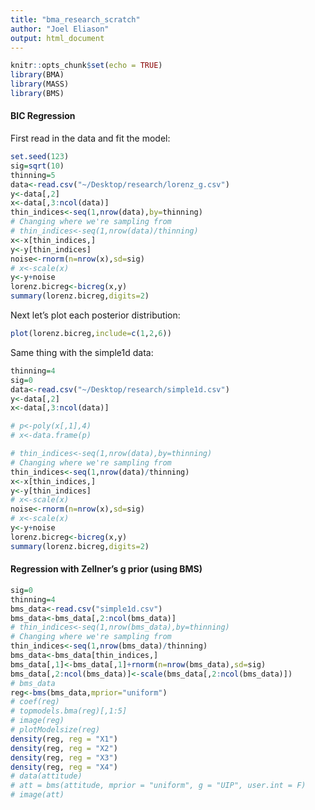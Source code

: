 ```yaml
---
title: "bma_research_scratch"
author: "Joel Eliason"
output: html_document
---
```


```r
knitr::opts_chunk$set(echo = TRUE)
library(BMA)
library(MASS)
library(BMS)
```

#### BIC Regression

First read in the data and fit the model:
```r
set.seed(123)
sig=sqrt(10)
thinning=5
data<-read.csv("~/Desktop/research/lorenz_g.csv")
y<-data[,2]
x<-data[,3:ncol(data)]
thin_indices<-seq(1,nrow(data),by=thinning)
# Changing where we're sampling from
# thin_indices<-seq(1,nrow(data)/thinning)
x<-x[thin_indices,]
y<-y[thin_indices]
noise<-rnorm(n=nrow(x),sd=sig)
# x<-scale(x)
y<-y+noise
lorenz.bicreg<-bicreg(x,y)
summary(lorenz.bicreg,digits=2)
```
Next let's plot each posterior distribution:

```r
plot(lorenz.bicreg,include=c(1,2,6))
```

Same thing with the simple1d data:
```r
thinning=4
sig=0
data<-read.csv("~/Desktop/research/simple1d.csv")
y<-data[,2]
x<-data[,3:ncol(data)]

# p<-poly(x[,1],4)
# x<-data.frame(p)

# thin_indices<-seq(1,nrow(data),by=thinning)
# Changing where we're sampling from
thin_indices<-seq(1,nrow(data)/thinning)
x<-x[thin_indices,]
y<-y[thin_indices]
# x<-scale(x)
noise<-rnorm(n=nrow(x),sd=sig)
# x<-scale(x)
y<-y+noise
lorenz.bicreg<-bicreg(x,y)
summary(lorenz.bicreg,digits=2)
```

#### Regression with Zellner's g prior (using BMS)

```r
sig=0
thinning=4
bms_data<-read.csv("simple1d.csv")
bms_data<-bms_data[,2:ncol(bms_data)]
# thin_indices<-seq(1,nrow(bms_data),by=thinning)
# Changing where we're sampling from
thin_indices<-seq(1,nrow(bms_data)/thinning)
bms_data<-bms_data[thin_indices,]
bms_data[,1]<-bms_data[,1]+rnorm(n=nrow(bms_data),sd=sig)
bms_data[,2:ncol(bms_data)]<-scale(bms_data[,2:ncol(bms_data)])
# bms_data
reg<-bms(bms_data,mprior="uniform")
# coef(reg)
# topmodels.bma(reg)[,1:5]
# image(reg)
# plotModelsize(reg)
density(reg, reg = "X1")
density(reg, reg = "X2")
density(reg, reg = "X3")
density(reg, reg = "X4")
# data(attitude)
# att = bms(attitude, mprior = "uniform", g = "UIP", user.int = F)
# image(att)
```
